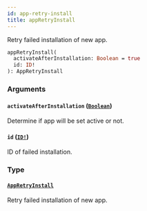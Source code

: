 ```yaml
---
id: app-retry-install
title: appRetryInstall
---
```


Retry failed installation of new app.

```graphql
appRetryInstall(
  activateAfterInstallation: Boolean = true
  id: ID!
): AppRetryInstall

```

### Arguments

#### `activateAfterInstallation` ([`Boolean`](/docs/developer/api-reference/scalars/boolean))

Determine if app will be set active or not.

#### `id` ([`ID!`](/docs/developer/api-reference/scalars/id))

ID of failed installation.

### Type

#### [`AppRetryInstall`](/docs/developer/api-reference/objects/app-retry-install)

Retry failed installation of new app.
